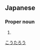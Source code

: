 ==Japanese==
{{ja-kanjitab|弘|太|郎}}

===Proper noun===
{{ja-pos|proper|こうたろう}}

# {{given name|male|lang=ja}}

[[Category:Japanese male given names|こうたろう]]